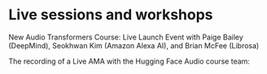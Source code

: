 # Live sessions and workshops

New Audio Transformers Course: Live Launch Event with Paige Bailey (DeepMind), Seokhwan Kim (Amazon Alexa AI), and Brian McFee (Librosa)

<Youtube id="wqkKResXWB8"/>

The recording of a Live AMA with the Hugging Face Audio course team:

<Youtube id="fbONSVoUneQ"/>
